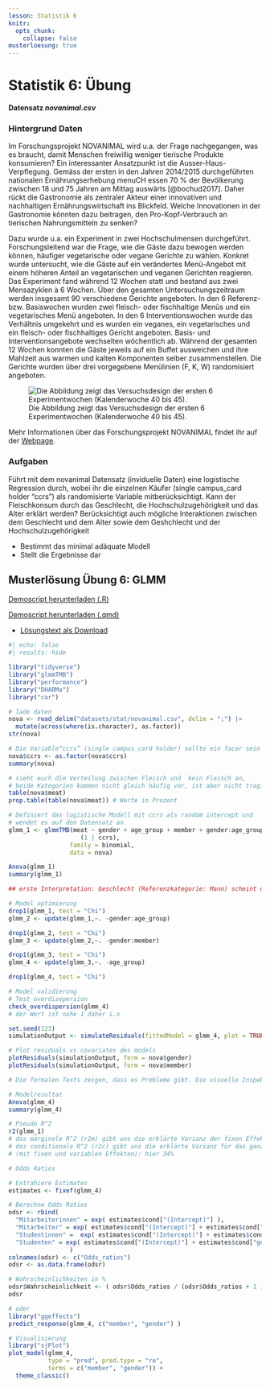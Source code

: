 ```yaml
---
lesson: Statistik 6
knitr:
  opts_chunk: 
    collapse: false
musterloesung: true
---
```



# Statistik 6: Übung

**Datensatz *novanimal.csv***

### Hintergrund Daten

Im Forschungsprojekt NOVANIMAL wird u.a. der Frage nachgegangen, was es braucht, damit Menschen freiwillig weniger tierische Produkte konsumieren? Ein interessanter Ansatzpunkt ist die Ausser-Haus-Verpflegung. Gemäss der ersten in den Jahren 2014/2015 durchgeführten nationalen Ernährungserhebung menuCH essen 70 % der Bevölkerung zwischen 18 und 75 Jahren am Mittag auswärts [@bochud2017]. Daher rückt die Gastronomie als zentraler Akteur einer innovativen und nachhaltigen Ernährungswirtschaft ins Blickfeld. Welche Innovationen in der Gastronomie könnten dazu beitragen, den Pro-Kopf-Verbrauch an tierischen Nahrungsmitteln zu senken?

Dazu wurde u.a. ein Experiment in zwei Hochschulmensen durchgeführt. Forschungsleitend war die Frage, wie die Gäste dazu bewogen werden können, häufiger vegetarische oder vegane Gerichte zu wählen. Konkret wurde untersucht, wie die Gäste auf ein verändertes Menü-Angebot mit einem höheren Anteil an vegetarischen und veganen Gerichten reagieren. Das Experiment fand während 12 Wochen statt und bestand aus zwei Mensazyklen à 6 Wochen. Über den gesamten Untersuchungszeitraum werden insgesamt 90 verschiedene Gerichte angeboten. In den 6 Referenz- bzw. Basiswochen wurden zwei fleisch- oder fischhaltige Menüs und ein vegetarisches Menü angeboten. In den 6 Interventionswochen wurde das Verhältnis umgekehrt und es wurden ein veganes, ein vegetarisches und ein fleisch- oder fischhaltiges Gericht angeboten. Basis- und Interventionsangebote wechselten wöchentlich ab. Während der gesamten 12 Wochen konnten die Gäste jeweils auf ein Buffet ausweichen und ihre Mahlzeit aus warmen und kalten Komponenten selber zusammenstellen. Die Gerichte wurden über drei vorgegebene Menülinien (F, K, W) randomisiert angeboten.

![Die Abbildung zeigt das Versuchsdesign der ersten 6 Experimentwochen (Kalenderwoche 40 bis 45).](figures/design_experiment.png)

Mehr Informationen über das Forschungsprojekt NOVANIMAL findet ihr auf der [Webpage](https://www.novanimal.ch).


### Aufgaben

Führt mit dem novanimal Datensatz (inviduelle Daten) eine logistische Regression durch, wobei ihr die einzelnen Käufer (single campus_card holder "ccrs") als randomisierte Variable mitberücksichtigt. Kann der Fleischkonsum durch das Geschlecht, die Hochschulzugehörigkeit und das Alter erklärt werden? Berücksichtigt auch mögliche Interaktionen zwischen dem Geschlecht und dem Alter sowie dem Geshchlecht und der Hochschulzugehörigkeit


-   Bestimmt das minimal adäquate Modell
-   Stellt die Ergebnisse dar



::::{.content-hidden unless-meta="musterloesung"}

:::{.callout-note}

## Musterlösung Übung 6: GLMM

[Demoscript herunterladen (.R)](../purl/Statistik6_Uebung.R){.dld}

[Demoscript herunterladen (.qmd)](../purl/Statistik6_Uebung.qmd){.dld}

- [Lösungstext als Download](Statistik6_Loesung.pdf)


```r
#| echo: false
#| results: hide

library("tidyverse")
library("glmmTMB")
library("performance")
library("DHARMa")
library("car")
```

```r
# lade daten
nova <- read_delim("datasets/stat/novanimal.csv", delim = ";") |>
  mutate(across(where(is.character), as.factor))
str(nova)

# Die Variable“ccrs” (single campus_card holder) sollte ein facor sein
nova$ccrs <- as.factor(nova$ccrs)
summary(nova)

# sieht euch die Verteilung zwischen Fleisch und  kein Fleisch an,
# beide Kategorien kommen nicht gleich häufig vor, ist aber nicht tragisch
table(nova$meat) 
prop.table(table(nova$meat)) # Werte in Prozent

# Definiert das logistische Modell mit ccrs als random intercept und
# wendet es auf den Datensatz an
glmm_1 <- glmmTMB(meat ~ gender + age_group + member + gender:age_group + gender:member + 
                    (1 | ccrs), 
                 family = binomial, 
                 data = nova)

Anova(glmm_1)
summary(glmm_1)

## erste Interpretation: Geschlecht (Referenzkategorie: Mann) scheint den Fleischkonsum positiv zu beeinflussen, schauen wir ob wir das Model vereinfachen können:

# Model optimierung
drop1(glmm_1, test = "Chi")
glmm_2 <- update(glmm_1,~. -gender:age_group)

drop1(glmm_2, test = "Chi")
glmm_3 <- update(glmm_2,~. -gender:member)

drop1(glmm_3, test = "Chi")
glmm_4 <- update(glmm_3,~. -age_group)

drop1(glmm_4, test = "Chi")
```

```r
# Model validierung
# Test overdisepersion
check_overdispersion(glmm_4)
# der Wert ist nahe 1 daher i.o

set.seed(123)
simulationOutput <- simulateResiduals(fittedModel = glmm_4, plot = TRUE, n = 500)

# Plot residuals vs covariates des models
plotResiduals(simulationOutput, form = nova$gender)
plotResiduals(simulationOutput, form = nova$member)

# Die formalen Tests zeigen, dass es Probleme gibt. Die visuelle Inspektion zeigt jedoch, dass es überhaupt keine Probleme gibt und die Residiuen beinahe perfekt normalverteilt sind (dies zeigt, dass die Testergebnisse stark von der Anzahl der Beobachtungen (in diesem Fall viele) abhängen).
```

```r
# Modelresultat
Anova(glmm_4)
summary(glmm_4)

# Pseudo R^2
r2(glmm_1)
# das marginale R^2 (r2m) gibt uns die erklärte Varianz der fixen Effekte: hier 4% (das ist sehr wenig)
# das conditionale R^2 (r2c) gibt uns die erklärte Varianz für das ganze Modell
# (mit fixen und variablen Effekten): hier 34% 
```


```r
# Odds Ratios

# Extrahiere Estimates
estimates <- fixef(glmm_4)

# Berechne Odds Ratios
odsr <- rbind( 
  "Mitarbeiterinnen" = exp( estimates$cond["(Intercept)"] ), 
  "Mitarbeiter" = exp( estimates$cond["(Intercept)"] + estimates$cond["genderM"]),
  "Studentinnen" =  exp( estimates$cond["(Intercept)"] + estimates$cond["memberStudierende"]),
  "Studenten" = exp( estimates$cond["(Intercept)"] + estimates$cond["genderM"] + estimates$cond["memberStudierende"])
                 )
colnames(odsr) <- c("Odds_ratios")
odsr <- as.data.frame(odsr)
```


```r
# Wahrscheinlichkeiten in %
odsr$Wahrscheinlichkeit <- ( odsr$Odds_ratios / (odsr$Odds_ratios + 1 ) )
odsr

# oder
library("ggeffects")
predict_response(glmm_4, c("member", "gender") )
```

```r
# Visualisierung
library("sjPlot")
plot_model(glmm_4, 
           type = "pred", pred.type = "re", 
           terms = c("member", "gender")) +
  theme_classic()
```

:::
:::: 

